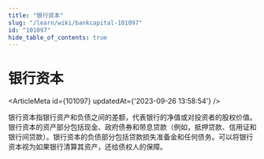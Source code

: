 ```yaml
---
title: "银行资本"
slug: "/learn/wiki/bankcapital-101097"
id: "101097"
hide_table_of_contents: true
---
```



# 银行资本

<ArticleMeta id={101097} updatedAt={'2023-09-26 13:58:54'} />
<div className='border-solid border-b border-t-0 my-4 border-[var(--ifm-color-gray-300)]' />

银行资本指银行资产和负债之间的差额，代表银行的净值或对投资者的股权价值。银行资本的资产部分包括现金、政府债券和带息贷款（例如，抵押贷款、信用证和银行间贷款）。银行资本的负债部分包括贷款损失准备金和任何债务。可以将银行资本视为如果银行清算其资产，还给债权人的保障。
